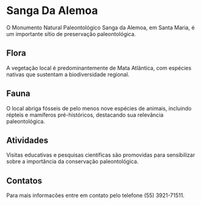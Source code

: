 # Sanga Da Alemoa

O Monumento Natural Paleontológico Sanga da Alemoa, em Santa Maria, é um importante sítio de preservação paleontológica.

## Flora

A vegetação local é predominantemente de Mata Atlântica, com espécies nativas que sustentam a biodiversidade regional.

## Fauna

O local abriga fósseis de pelo menos nove espécies de animais, incluindo répteis e mamíferos pré-históricos, destacando sua relevância paleontológica.

## Atividades

Visitas educativas e pesquisas científicas são promovidas para sensibilizar sobre a importância da conservação paleontológica.

## Contatos

Para mais informacões entre em contato pelo telefone (55) 3921-71511.